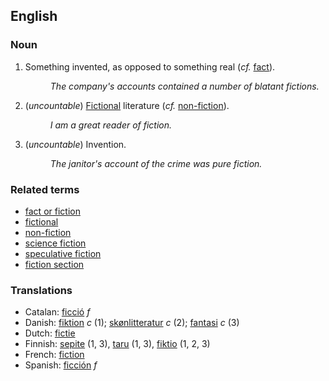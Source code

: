 == English ==

=== Noun ===

# Something invented, as opposed to something real (''cf.'' [[fact]]).
#: ''The company's accounts contained a number of blatant fictions.''
# (''uncountable'') [[fictional|Fictional]] literature (''cf.'' [[non-fiction]]).
#: ''I am a great reader of fiction.''
# (''uncountable'') Invention.
#: ''The janitor's account of the crime was pure fiction.''

=== Related terms ===

*[[fact or fiction]]
*[[fictional]]
*[[non-fiction]]
*[[science fiction]]
*[[speculative fiction]]
*[[fiction section]]

===Translations===
*Catalan: [[ficció]] ''f''
*Danish: [[fiktion]] ''c'' (1); [[skønlitteratur]] ''c'' (2); [[fantasi]] ''c'' (3)
*Dutch: [[fictie]]
*Finnish: [[sepite]] (1, 3), [[taru#Finnish|taru]] (1, 3), [[fiktio]] (1, 2, 3)
*French: [[fiction]]
*Spanish: [[ficción]] ''f''